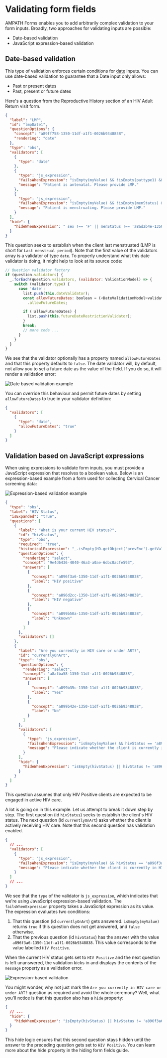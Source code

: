 
# Validating form fields

AMPATH Forms enables you to add arbitrarily complex validation to your form inputs. Broadly, two approaches for validating inputs are possible:

- Date-based validation
- JavaScript expression-based validation

## Date-based validation

This type of validation enforces certain conditions for [date](/docs/field-types-reference#date) inputs. You can use date-based validation to guarantee that a Date input only allows:

- Past or present dates
- Past, present or future dates

Here's a question from the Reproductive History section of an HIV Adult Return visit form.

```json
{
  "label": "LMP",
  "id": "lmpDate1",
  "questionOptions": {
    "concept": "a89ff758-1350-11df-a1f1-0026b9348838",
    "rendering": "date"
  },
  "type": "obs",
  "validators": [
    {
      "type": "date"
    },
    {
      "type": "js_expression",
      "failsWhenExpression": "isEmpty(myValue) && !isEmpty(pattype1) && pattype1 === '375e6d4a-ba94-41ac-8ac3-5a56015c4d92'",
      "message": "Patient is antenatal. Please provide LMP."
    },
    {
      "type": "js_expression",
      "failsWhenExpression": "isEmpty(myValue) && !isEmpty(menStatus) && menStatus === 'a8ad2b4e-1350-11df-a1f1-0026b9348838'",
      "message": "Patient is menstruating. Please provide LMP."
    }
  ],
  "hide": {
    "hideWhenExpression": " sex !== 'F' || menStatus !== 'a8ad2b4e-1350-11df-a1f1-0026b9348838'"
  }
}
```

This question seeks to establish when the client last menstruated (LMP is short for `Last menstrual period`). Note that the first value of the validators array is a validator of type `date`. To properly understand what this date validator is doing, it might help to look at its source code:

```javascript
// Question validator factory
if (question.validators) {
  _.forEach(question.validators, (validator: ValidationModel) => {
    switch (validator.type) {
      case 'date':
        list.push(this.dateValidator);
        const allowFutureDates: boolean = (<DateValidationModel>validator)
          .allowFutureDates;

        if (!allowFutureDates) {
          list.push(this.futureDateRestrictionValidator);
        }
        break;
        // more code ...
      }
    }
  }
}
```

We see that the validator optionally has a property named `allowFutureDates` and that this property defaults to `false`. The date validator will, by default, not allow you to set a future date as the value of the field. If you do so, it will render a validation error:

![Date based validation example](/screens/date-based-validation.gif)

You can override this behaviour and permit future dates by setting `allowFutureDates` to true in your validator definition:

```json
{
  "validators": [
    {
      "type": "date",
      "allowFutureDates": "true"
    }
  ]
}
```

## Validation based on JavaScript expressions

When using expressions to validate form inputs, you must provide a JavaScript expression that resolves to a boolean value. Below is an expression-based example from a form used for collecting Cervical Cancer screening data:

![Expression-based validation example](/screens/expression-based-validation.png)

```json
{
  "type": "obs",
  "label": "HIV Status",
  "isExpanded": "true",
  "questions": [
    {
      "label": "What is your current HIV status?",
      "id": "hivStatus",
      "type": "obs",
      "required": "true",
      "historicalExpression": "_.isEmpty(HD.getObject('prevEnc').getValue('9e4d6436-4040-46a3-a0ae-6dbc0acfe593')) ? undefined : HD.getObject('prevEnc').getValue('9e4d6436-4040-46a3-a0ae-6dbc0acfe593')",
      "questionOptions": {
        "rendering": "select",
        "concept": "9e4d6436-4040-46a3-a0ae-6dbc0acfe593",
        "answers": [
          {
            "concept": "a896f3a6-1350-11df-a1f1-0026b9348838",
            "label": "HIV positive"
          },
          {
            "concept": "a896d2cc-1350-11df-a1f1-0026b9348838",
            "label": "HIV negative"
          },
          {
            "concept": "a899b50a-1350-11df-a1f1-0026b9348838",
            "label": "Unknown"
          }
        ]
      },
      "validators": []
    },
    {
      "label": "Are you currently in HIV care or under ART?",
      "id": "currentlyOnArt",
      "type": "obs",
      "questionOptions": {
        "rendering": "select",
        "concept": "a8afba58-1350-11df-a1f1-0026b9348838",
        "answers": [
          {
            "concept": "a899b35c-1350-11df-a1f1-0026b9348838",
            "label": "Yes"
          },
          {
            "concept": "a899b42e-1350-11df-a1f1-0026b9348838",
            "label": "No"
          }
        ]
      },
      "validators": [
        {
          "type": "js_expression",
          "failsWhenExpression": "isEmpty(myValue) && hivStatus == 'a896f3a6-1350-11df-a1f1-0026b9348838'",
          "message": "Please indicate whether the client is currently in HIV care or under ART"
        }
      ],
      "hide": {
        "hideWhenExpression": "isEmpty(hivStatus) || hivStatus != 'a896f3a6-1350-11df-a1f1-0026b9348838'"
      }
    }
  ]
}
```

<Callout emoji="ℹ️">
  This question assumes that only HIV Positive clients are expected to be
  engaged in active HIV care.
</Callout>

A lot is going on in this example. Let us attempt to break it down step by step. The first question (id `hivStatus`) seeks to establish the client's HIV status. The next question (id `currentlyOnArt`) asks whether the client is actively receiving HIV care. Note that this second question has validation enabled.

```json
{
  // ...
  "validators": [
    {
      "type": "js_expression",
      "failsWhenExpression": "isEmpty(myValue) && hivStatus == 'a896f3a6-1350-11df-a1f1-0026b9348838'",
      "message": "Please indicate whether the client is currently in HIV care or under ART"
    }
  ]
  // ...
}
```

We see that the `type` of the validator is `js_expression`, which indicates that we're using JavaScript expression-based validation. The `failsWhenExpression` property takes a JavaScript expression as its value. The expression evaluates two conditions:

1. That this question (id `currentlyOnArt`) gets answered. `isEmpty(myValue)` returns `true` if this question does not get answered, and `false` otherwise.
2. That the previous question (id `hivStatus`) has the answer with the value `a896f3a6-1350-11df-a1f1-0026b9348838`. This value corresponds to the value labelled `HIV Positive`.

When the current HIV status gets set to `HIV Positive` and the next question is left unanswered, the validation kicks in and displays the contents of the `message` property as a validation error.

![Expression-based validation](/screens/js-expression-based-validation.gif)

You might wonder, why not just mark the `Are you currently in HIV care or under ART?` question as required and avoid the whole ceremony? Well, what you'll notice is that this question also has a `hide` property:

```json
{
  // ...
  "hide": {
    "hideWhenExpression": "isEmpty(hivStatus) || hivStatus != 'a896f3a6-1350-11df-a1f1-0026b9348838'"
  }
}
```

This hide logic ensures that this second question stays hidden until the answer to the preceding question gets set to `HIV Positive`. You can learn more about the hide property in the hiding form fields guide.
